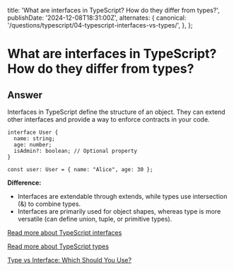 
  title: 'What are interfaces in TypeScript? How do they differ from types?',
  publishDate: '2024-12-08T18:31:00Z',
  alternates: {
    canonical: '/questions/typescript/04-typescript-interfaces-vs-types/',
  },
};

# What are interfaces in TypeScript? How do they differ from types?

## Answer

Interfaces in TypeScript define the structure of an object. They can extend other interfaces and provide a way to enforce contracts in your code.

```
interface User {
  name: string;
  age: number;
  isAdmin?: boolean; // Optional property
}

const user: User = { name: "Alice", age: 30 };

```

**Difference:**

- Interfaces are extendable through extends, while types use intersection (&) to combine types.
- Interfaces are primarily used for object shapes, whereas type is more versatile (can define union, tuple, or primitive types).

[Read more about TypeScript interfaces](https://www.typescriptlang.org/docs/handbook/2/objects.html#interfaces)

[Read more about TypeScript types](https://www.typescriptlang.org/docs/handbook/2/everyday-types.html)

[Type vs Interface: Which Should You Use?](https://www.totaltypescript.com/type-vs-interface-which-should-you-use)

<GithubEdit link='/questions/typescript/04-typescript-interfaces-vs-types/page.mdx' />
